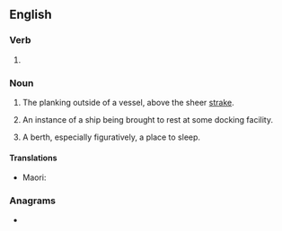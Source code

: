 ==English==

===Verb===
{{head|en|verb form}}

# {{present participle of|berth|lang=en|nocat=1}}

===Noun===
{{en-noun}}

# {{lb|en|obsolete|nautical}} The planking outside of a vessel, above the sheer [[strake]].
# {{lb|en|nautical}} An instance of a ship being brought to rest at some docking facility.
# A berth, especially figuratively, a place to sleep.

====Translations====
{{trans-top|The occasion of a ship being brought to rest at a docking facility}}
* Maori: {{t|mi|ūnga}}
{{trans-mid}}
{{trans-bottom}}

===Anagrams===
* {{anagrams|en|a=beghinrt|brighten|bringeth}}